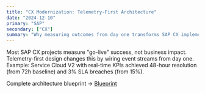 ```yaml
---
title: "CX Modernization: Telemetry-First Architecture"
date: "2024-12-10"
primary: "SAP"
secondary: ["CX"]
summary: "Why measuring outcomes from day one transforms SAP CX implementations from cost centers to profit drivers."
---
```


Most SAP CX projects measure "go-live" success, not business impact. Telemetry-first design changes this by wiring event streams from day one. Example: Service Cloud V2 with real-time KPIs achieved 48-hour resolution (from 72h baseline) and 3% SLA breaches (from 15%).

Complete architecture blueprint → [Blueprint](/blueprints/cx-telemetry-architecture)